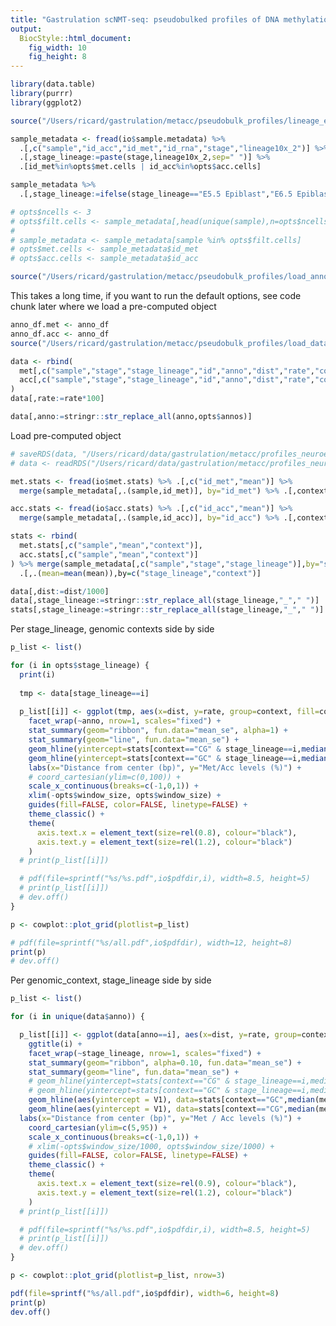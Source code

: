 ```yaml
---
title: "Gastrulation scNMT-seq: pseudobulked profiles of DNA methylation and chromatin accessibility"
output: 
  BiocStyle::html_document: 
    fig_width: 10
    fig_height: 8
---
```


```r
library(data.table)
library(purrr)
library(ggplot2)
```

<!-- Define I/O and options -->
```r
source("/Users/ricard/gastrulation/metacc/pseudobulk_profiles/lineage_enhancers/load_settings.R")
```

<!-- Load sample metadata -->
```r
sample_metadata <- fread(io$sample.metadata) %>%
  .[,c("sample","id_acc","id_met","id_rna","stage","lineage10x_2")] %>%
  .[,stage_lineage:=paste(stage,lineage10x_2,sep=" ")] %>%
  .[id_met%in%opts$met.cells | id_acc%in%opts$acc.cells]
```

<!-- Merge E5.5 and E6.5 epiblast -->
```r
sample_metadata %>% 
  .[,stage_lineage:=ifelse(stage_lineage=="E5.5 Epiblast","E6.5 Epiblast",stage_lineage)]
```

<!-- (ONLY FOR TESTING) Subset cells to reduce memory burden -->
```r
# opts$ncells <- 3
# opts$filt.cells <- sample_metadata[,head(unique(sample),n=opts$ncells),by="stage_lineage"] %>% .$V1
# 
# sample_metadata <- sample_metadata[sample %in% opts$filt.cells]
# opts$met.cells <- sample_metadata$id_met
# opts$acc.cells <- sample_metadata$id_acc
```

<!-- Load genomic contexts -->
```r
source("/Users/ricard/gastrulation/metacc/pseudobulk_profiles/load_annotations.R")
```

<!-- Load data -->
This takes a long time, if you want to run the default options, see code chunk later where we load a pre-computed object
```r
anno_df.met <- anno_df
anno_df.acc <- anno_df
source("/Users/ricard/gastrulation/metacc/pseudobulk_profiles/load_data.R")
```

<!-- Merge DNA methylation and chromatin acessibility data -->
```r
data <- rbind(
  met[,c("sample","stage","stage_lineage","id","anno","dist","rate","context")],
  acc[,c("sample","stage","stage_lineage","id","anno","dist","rate","context")]
)
data[,rate:=rate*100]
```

<!-- Rename genomic contexts -->
```r
data[,anno:=stringr::str_replace_all(anno,opts$annos)]
```

Load pre-computed object
```r
# saveRDS(data, "/Users/ricard/data/gastrulation/metacc/profiles_neuroectoderm_enhancers/data.rds")
# data <- readRDS("/Users/ricard/data/gastrulation/metacc/profiles_neuroectoderm_enhancers/data.rds")
```

<!-- Load genome-wide global methylation and accessibility rates -->
```r
met.stats <- fread(io$met.stats) %>% .[,c("id_met","mean")] %>%
  merge(sample_metadata[,.(sample,id_met)], by="id_met") %>% .[,context:="CG"]

acc.stats <- fread(io$acc.stats) %>% .[,c("id_acc","mean")] %>%
  merge(sample_metadata[,.(sample,id_acc)], by="id_acc") %>% .[,context:="GC"]

stats <- rbind(
  met.stats[,c("sample","mean","context")],
  acc.stats[,c("sample","mean","context")]
) %>% merge(sample_metadata[,c("sample","stage","stage_lineage")],by="sample") %>%
  .[,.(mean=mean(mean)),by=c("stage_lineage","context")]
```

```r
data[,dist:=dist/1000]
data[,stage_lineage:=stringr::str_replace_all(stage_lineage,"_"," ")]
stats[,stage_lineage:=stringr::str_replace_all(stage_lineage,"_"," ")]
```


<!-- Plot joint methylation and accessibility profiles -->

Per stage_lineage, genomic contexts side by side
```r
p_list <- list()

for (i in opts$stage_lineage) {
  print(i)
  
  tmp <- data[stage_lineage==i]
  
  p_list[[i]] <- ggplot(tmp, aes(x=dist, y=rate, group=context, fill=context, color=context)) +
    facet_wrap(~anno, nrow=1, scales="fixed") +
    stat_summary(geom="ribbon", fun.data="mean_se", alpha=1) +
    stat_summary(geom="line", fun.data="mean_se") +
    geom_hline(yintercept=stats[context=="CG" & stage_lineage==i,median(mean,na.rm=T)], color="#F37A71", linetype="dashed", alpha=0.75, size=0.75) +
    geom_hline(yintercept=stats[context=="GC" & stage_lineage==i,median(mean,na.rm=T)], color="#00BFC4", linetype="dashed", alpha=0.75, size=0.75) +
    labs(x="Distance from center (bp)", y="Met/Acc levels (%)") +
    # coord_cartesian(ylim=c(0,100)) +
    scale_x_continuous(breaks=c(-1,0,1)) +
    xlim(-opts$window_size, opts$window_size) +
    guides(fill=FALSE, color=FALSE, linetype=FALSE) +
    theme_classic() +
    theme(
      axis.text.x = element_text(size=rel(0.8), colour="black"),
      axis.text.y = element_text(size=rel(1.2), colour="black")
    )
  # print(p_list[[i]])

  # pdf(file=sprintf("%s/%s.pdf",io$pdfdir,i), width=8.5, height=5)
  # print(p_list[[i]])
  # dev.off()
}
```

```r
p <- cowplot::plot_grid(plotlist=p_list)

# pdf(file=sprintf("%s/all.pdf",io$pdfdir), width=12, height=8)
print(p)
# dev.off()
```

Per genomic_context, stage_lineage side by side
```r
p_list <- list()

for (i in unique(data$anno)) {

  p_list[[i]] <- ggplot(data[anno==i], aes(x=dist, y=rate, group=context, fill=context, color=context)) +
    ggtitle(i) +
    facet_wrap(~stage_lineage, nrow=1, scales="fixed") +
    stat_summary(geom="ribbon", alpha=0.10, fun.data="mean_se") +
    stat_summary(geom="line", fun.data="mean_se") +
    # geom_hline(yintercept=stats[context=="CG" & stage_lineage==i,median(mean,na.rm=T)], color="#F37A71", linetype="dashed", alpha=0.75, size=0.75) +
    # geom_hline(yintercept=stats[context=="GC" & stage_lineage==i,median(mean,na.rm=T)], color="#00BFC4", linetype="dashed", alpha=0.75, size=0.75) +
    geom_hline(aes(yintercept = V1), data=stats[context=="GC",median(mean,na.rm=T),by="stage_lineage"], color="#00BFC4", linetype="dashed", alpha=0.75, size=0.75) +
    geom_hline(aes(yintercept = V1), data=stats[context=="CG",median(mean,na.rm=T),by="stage_lineage"], color="#F37A71", linetype="dashed", alpha=0.75, size=0.75) +
  labs(x="Distance from center (bp)", y="Met / Acc levels (%)") +
    coord_cartesian(ylim=c(5,95)) +
    scale_x_continuous(breaks=c(-1,0,1)) +
    # xlim(-opts$window_size/1000, opts$window_size/1000) +
    guides(fill=FALSE, color=FALSE, linetype=FALSE) +
    theme_classic() +
    theme(
      axis.text.x = element_text(size=rel(0.9), colour="black"),
      axis.text.y = element_text(size=rel(1.2), colour="black")
    )
  # print(p_list[[i]])

  # pdf(file=sprintf("%s/%s.pdf",io$pdfdir,i), width=8.5, height=5)
  # print(p_list[[i]])
  # dev.off()
}
```

```r
p <- cowplot::plot_grid(plotlist=p_list, nrow=3)

pdf(file=sprintf("%s/all.pdf",io$pdfdir), width=6, height=8)
print(p)
dev.off()
```

